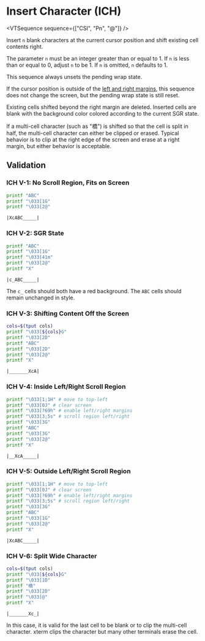 
# Insert Character (ICH)

<VTSequence sequence={["CSI", "Pn", "@"]} />

Insert `n` blank characters at the current cursor position and shift
existing cell contents right.

The parameter `n` must be an integer greater than or equal to 1. If `n` is less than
or equal to 0, adjust `n` to be 1. If `n` is omitted, `n` defaults to 1.

This sequence always unsets the pending wrap state.

If the cursor position is outside of the [left and right margins](#TODO),
this sequence does not change the screen, but the pending wrap state is
still reset.

Existing cells shifted beyond the right margin are deleted. Inserted cells
are blank with the background color colored according to the current SGR state.

If a multi-cell character (such as "橋") is shifted so that the cell is split
in half, the multi-cell character can either be clipped or erased. Typical
behavior is to clip at the right edge of the screen and erase at a right
margin, but either behavior is acceptable.

## Validation

### ICH V-1: No Scroll Region, Fits on Screen

```bash
printf "ABC"
printf "\033[1G"
printf "\033[2@"
```

```
|XcABC_____|
```

### ICH V-2: SGR State

```bash
printf "ABC"
printf "\033[1G"
printf "\033[41m"
printf "\033[2@"
printf "X"
```

```
|c_ABC_____|
```

The `c_` cells should both have a red background. The `ABC` cells should
remain unchanged in style.

### ICH V-3: Shifting Content Off the Screen

```bash
cols=$(tput cols)
printf "\033[${cols}G"
printf "\033[2D"
printf "ABC"
printf "\033[2D"
printf "\033[2@"
printf "X"
```

```
|_______XcA|
```

### ICH V-4: Inside Left/Right Scroll Region

```bash
printf "\033[1;1H" # move to top-left
printf "\033[0J" # clear screen
printf "\033[?69h" # enable left/right margins
printf "\033[3;5s" # scroll region left/right
printf "\033[3G"
printf "ABC"
printf "\033[3G"
printf "\033[2@"
printf "X"
```

```
|__XcA_____|
```

### ICH V-5: Outside Left/Right Scroll Region

```bash
printf "\033[1;1H" # move to top-left
printf "\033[0J" # clear screen
printf "\033[?69h" # enable left/right margins
printf "\033[3;5s" # scroll region left/right
printf "\033[3G"
printf "ABC"
printf "\033[1G"
printf "\033[2@"
printf "X"
```

```
|XcABC_____|
```

### ICH V-6: Split Wide Character

```bash
cols=$(tput cols)
printf "\033[${cols}G"
printf "\033[1D"
printf "橋"
printf "\033[2D"
printf "\033[@"
printf "X"
```

```
|_______Xc_|
```

In this case, it is valid for the last cell to be blank or to clip the
multi-cell character. xterm clips the character but many other terminals
erase the cell.
